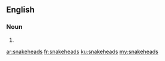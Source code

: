 ==English==

===Noun===
{{head|en|plural}}

# {{plural of|snakehead|lang=en}}

[[ar:snakeheads]]
[[fr:snakeheads]]
[[ku:snakeheads]]
[[my:snakeheads]]